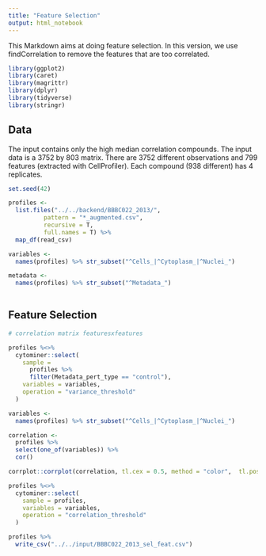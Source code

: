 ```yaml
---
title: "Feature Selection"
output: html_notebook
---
```


This Markdown aims at doing feature selection. In this version, we use findCorrelation to remove the features that are too correlated.

```r
library(ggplot2)
library(caret)
library(magrittr)
library(dplyr)
library(tidyverse)
library(stringr)
```

## Data

The input contains only the high median correlation compounds.
The input data is a 3752 by 803 matrix.
There are 3752 different observations and 799 features (extracted with CellProfiler).
Each compound (938 different) has 4 replicates.

```r
set.seed(42)

profiles <- 
  list.files("../../backend/BBBC022_2013/", 
          pattern = "*_augmented.csv",
          recursive = T,
          full.names = T) %>%
  map_df(read_csv)

variables <-
  names(profiles) %>% str_subset("^Cells_|^Cytoplasm_|^Nuclei_")

metadata <-
  names(profiles) %>% str_subset("^Metadata_")
  
```

## Feature Selection

```r
# correlation matrix featuresxfeatures

profiles %<>%
  cytominer::select(
    sample = 
      profiles %>% 
      filter(Metadata_pert_type == "control"),
    variables = variables,
    operation = "variance_threshold"
  )

variables <-
  names(profiles) %>% str_subset("^Cells_|^Cytoplasm_|^Nuclei_")

correlation <- 
  profiles %>%
  select(one_of(variables)) %>%
  cor()

corrplot::corrplot(correlation, tl.cex = 0.5, method = "color",  tl.pos="n", order = "hclust")
```


```r
profiles %<>%
  cytominer::select(
    sample = profiles,
    variables = variables,
    operation = "correlation_threshold"
  )

profiles %>%
  write_csv("../../input/BBBC022_2013_sel_feat.csv")
```

